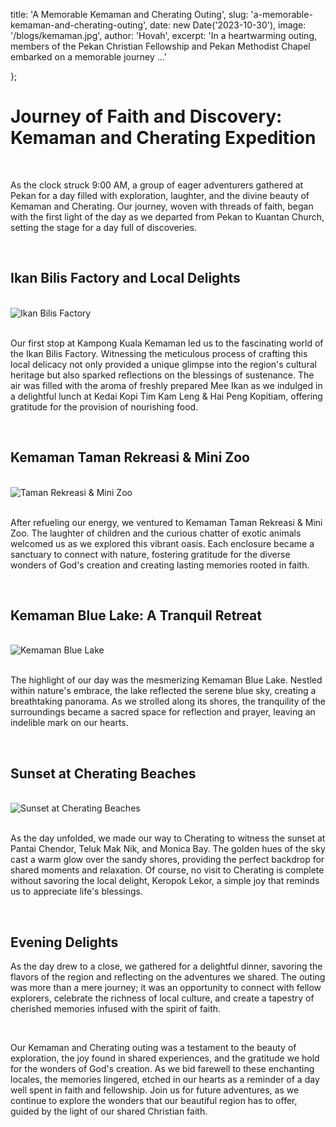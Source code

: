   title: 'A Memorable Kemaman and Cherating Outing',
  slug: 'a-memorable-kemaman-and-cherating-outing',
  date: new Date('2023-10-30'),
  image: '/blogs/kemaman.jpg',
  author: 'Hovah',
  excerpt: 'In a heartwarming outing, members of the Pekan Christian Fellowship and Pekan Methodist Chapel embarked on a memorable journey ...'

};


<h1 className="font-bold"> Journey of Faith and Discovery: Kemaman and Cherating Expedition </h1>

<br />

As the clock struck 9:00 AM, a group of eager adventurers gathered at Pekan for a day filled with exploration, laughter, and the divine beauty of Kemaman and Cherating. Our journey, woven with threads of faith, began with the first light of the day as we departed from Pekan to Kuantan Church, setting the stage for a day full of discoveries.

<br />



<h2 className="font-bold"> Ikan Bilis Factory and Local Delights </h2>

<br />

<div style={{ textAlign: 'center' }}>
  <img src="/blogs/kemaman/ikan-bilis.jpg" alt="Ikan Bilis Factory" className="mx-auto block"  />
</div>

<br />

Our first stop at Kampong Kuala Kemaman led us to the fascinating world of the Ikan Bilis Factory. Witnessing the meticulous process of crafting this local delicacy not only provided a unique glimpse into the region's cultural heritage but also sparked reflections on the blessings of sustenance. The air was filled with the aroma of freshly prepared Mee Ikan as we indulged in a delightful lunch at Kedai Kopi Tim Kam Leng & Hai Peng Kopitiam, offering gratitude for the provision of nourishing food.

<br />

<h2 className="font-bold">  Kemaman Taman Rekreasi & Mini Zoo </h2>

<br />

<div style={{ textAlign: 'center' }}>
  <img src="/blogs/kemaman/zoo.jpg" alt="Taman Rekreasi & Mini Zoo"  className="mx-auto block"  />
</div>

<br />

After refueling our energy, we ventured to Kemaman Taman Rekreasi & Mini Zoo. The laughter of children and the curious chatter of exotic animals welcomed us as we explored this vibrant oasis. Each enclosure became a sanctuary to connect with nature, fostering gratitude for the diverse wonders of God's creation and creating lasting memories rooted in faith.

<br />

<h2 className="font-bold"> Kemaman Blue Lake: A Tranquil Retreat  </h2>

<br />

<div style={{ textAlign: 'center' }}>
  <img src="/blogs/kemaman/blue-lake.jpg" alt="Kemaman Blue Lake"  className="mx-auto block" />
</div>

<br />

The highlight of our day was the mesmerizing Kemaman Blue Lake. Nestled within nature's embrace, the lake reflected the serene blue sky, creating a breathtaking panorama. As we strolled along its shores, the tranquility of the surroundings became a sacred space for reflection and prayer, leaving an indelible mark on our hearts.

<br />

<h2 className="font-bold"> Sunset at Cherating Beaches </h2>


<br />

<div style={{ textAlign: 'center' }}>
  <img src="/blogs/kemaman/kijal-penunjuk-stony-beach.jpg" alt="Sunset at Cherating Beaches"  className="mx-auto block"/>
</div>

<br />

As the day unfolded, we made our way to Cherating to witness the sunset at Pantai Chendor, Teluk Mak Nik, and Monica Bay. The golden hues of the sky cast a warm glow over the sandy shores, providing the perfect backdrop for shared moments and relaxation. Of course, no visit to Cherating is complete without savoring the local delight, Keropok Lekor, a simple joy that reminds us to appreciate life's blessings.

<br />

<h2 className="font-bold">  Evening Delights  </h2>


As the day drew to a close, we gathered for a delightful dinner, savoring the flavors of the region and reflecting on the adventures we shared. The outing was more than a mere journey; it was an opportunity to connect with fellow explorers, celebrate the richness of local culture, and create a tapestry of cherished memories infused with the spirit of faith.

<br />

Our Kemaman and Cherating outing was a testament to the beauty of exploration, the joy found in shared experiences, and the gratitude we hold for the wonders of God's creation. As we bid farewell to these enchanting locales, the memories lingered, etched in our hearts as a reminder of a day well spent in faith and fellowship. Join us for future adventures, as we continue to explore the wonders that our beautiful region has to offer, guided by the light of our shared Christian faith.
